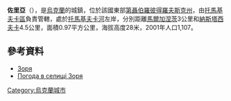 {{coord|47|41|40|N|34|40|54|E|scale:30000_region:UA|display=title}}



'''佐里亞'''（{{lang-uk|Зоря}}），是[[烏克蘭|烏克蘭]]的城鎮，位於該國東部[[第聶伯羅彼得羅夫斯克州|第聶伯羅彼得羅夫斯克州]]，由[[托馬基夫卡區|托馬基夫卡區]]負責管轄，處於[[托馬基夫卡河|托馬基夫卡河]]左岸，分別距離[[馬爾加涅茨|馬爾加涅茨]]3公里和[[納斯塔西夫卡_(托馬基夫卡區)|納斯塔西夫卡]]4.5公里，面積0.97平方公里，海拔高度28米，2001年人口1,107。

==參考資料==
* [http://gska2.rada.gov.ua/pls/z7502/A005?rdat1=06.12.2007&rf7571=6639 Зоря]{{dead link|date=2017年11月 |bot=InternetArchiveBot |fix-attempted=yes }}
* [http://weather.in.ua/ua/dnepropetrovskaja/9159 Погода в селищі Зоря]{{Wayback|url=http://weather.in.ua/ua/dnepropetrovskaja/9159 |date=20160607145943 }}

{{Ukraine-geo-stub}}
[[Category:烏克蘭城市|Category:烏克蘭城市]]